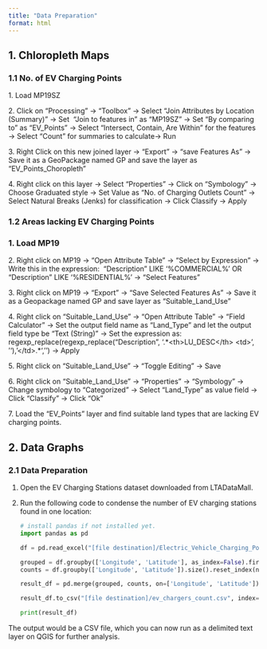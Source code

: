 ```yaml
---
title: "Data Preparation"
format: html
---
```


## 1. Chloropleth Maps

### 1.1 No. of EV Charging Points

1\. Load MP19SZ 

2\. Click on “Processing” → “Toolbox” → Select “Join Attributes by Location (Summary)” → Set  “Join to features in” as “MP19SZ” → Set “By comparing to” as “EV_Points” → Select “Intersect, Contain, Are Within” for the features → Select “Count” for summaries to calculate→ Run 

3\. Right Click on this new joined layer → “Export” → “save Features As” → Save it as a GeoPackage named GP and save the layer as “EV_Points_Choropleth” 

4\. Right click on this layer → Select “Properties” → Click on “Symbology” → Choose Graduated style → Set Value as “No. of Charging Outlets Count” → Select Natural Breaks (Jenks) for classification → Click Classify → Apply

### 1.2 Areas lacking EV Charging Points

### 1. Load MP19 

2\. Right click on MP19 → “Open Attribute Table” → “Select by Expression” → Write this in the expression:  "Description" LIKE '%COMMERCIAL%' OR "Description" LIKE '%RESIDENTIAL%' → “Select Features” 

3\. Right click on MP19 → “Export” → “Save Selected Features As” → Save it as a Geopackage named GP and save layer as “Suitable_Land_Use” 

4\. Right click on “Suitable_Land_Use” → “Open Attribute Table” → “Field Calculator” → Set the output field name as “Land_Type” and let the output field type be “Text (String)” → Set the expression as: regexp_replace(regexp_replace("Description", '.\*\<th\>LU_DESC\</th\> \<td\>', ''), '\</td\>.\*', '') → Apply 

5\. Right click on “Suitable_Land_Use” → “Toggle Editing” → Save 

6\. Right click on “Suitable_Land_Use” → “Properties” → “Symbology” → Change symbology to “Categorized” → Select “Land_Type” as value field → Click “Classify” → Click “Ok” 

7\. Load the “EV_Points” layer and find suitable land types that are lacking EV charging points.

## 2. Data Graphs

### 2.1 Data Preparation

1.  Open the EV Charging Stations dataset downloaded from LTADataMall.

2.  Run the following code to condense the number of EV charging stations found in one location:\

    ```python
    # install pandas if not installed yet.
    import pandas as pd

    df = pd.read_excel("[file destination]/Electric_Vehicle_Charging_Points_Feb 2025.xlsx")

    grouped = df.groupby(['Longitude', 'Latitude'], as_index=False).first()
    counts = df.groupby(['Longitude', 'Latitude']).size().reset_index(name='Charger Count')

    result_df = pd.merge(grouped, counts, on=['Longitude', 'Latitude'])

    result_df.to_csv("[file destination]/ev_chargers_count.csv", index=False)

    print(result_df)
    ```

The output would be a CSV file, which you can now run as a delimited text layer on QGIS for further analysis.
